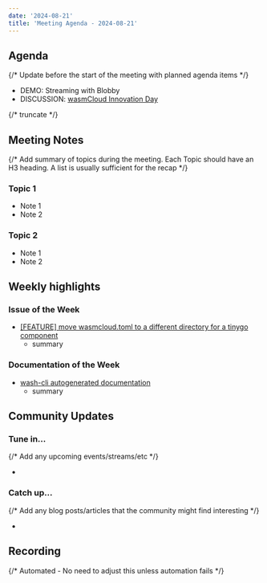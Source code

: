 ```yaml
---
date: '2024-08-21'
title: 'Meeting Agenda - 2024-08-21'
---
```


## Agenda

{/* Update before the start of the meeting with planned agenda items */}

- DEMO: Streaming with Blobby
- DISCUSSION: [wasmCloud Innovation Day](https://wasmcloud.com/innovation-day)

{/* truncate */}

## Meeting Notes

{/* Add summary of topics during the meeting. Each Topic should have an H3 heading. A list is usually sufficient for the recap */}

### Topic 1

- Note 1
- Note 2

### Topic 2

- Note 1
- Note 2

## Weekly highlights

### Issue of the Week

- [[FEATURE] move wasmcloud.toml to a different directory for a tinygo component](https://github.com/wasmCloud/wasmCloud/issues/2757)
  - summary

### Documentation of the Week

- [wash-cli autogenerated documentation](https://wasmcloud.com/docs/cli/)
  - summary

## Community Updates

### Tune in…

{/* Add any upcoming events/streams/etc */}

-

### Catch up…

{/* Add any blog posts/articles that the community might find interesting */}

-

## Recording

{/* Automated - No need to adjust this unless automation fails */}

<YouTube url="https://www.youtube.com/watch?v=74uTzwzfc-c" />
